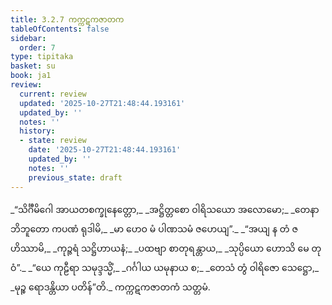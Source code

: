 ```yaml
---
title: 3.2.7 ကက္ကဋကဇာတက
tableOfContents: false
sidebar:
  order: 7
type: tipitaka
basket: su
book: ja1
review:
  current: review
  updated: '2025-10-27T21:48:44.193161'
  updated_by: ''
  notes: ''
  history:
  - state: review
    date: '2025-10-27T21:48:44.193161'
    updated_by: ''
    notes: ''
    previous_state: draft
---
```



<ReviewStatus review={frontmatter.review} showDetails={true} />

<HypothesisAnnotation frontmatter={frontmatter} />

<DynamicBreadcrumb />

<Division number="49" book="ja1" e="ch" v="22" p="78">

<Paragraph number="736" type="verses" book="ja1">
_“သိင်္ဂီမိဂေါ အာယတစက္ခုနေတ္တော,_  
_အဋ္ဌိတ္တစော ဝါရိသယော အလောမော;_  
_တေနာဘိဘူတော ကပဏံ ရုဒါမိ,_  
_မာ ဟေဝ မံ ပါဏသမံ ဇဟေယျ”._  

</Paragraph>

</Division>
<Division number="50" book="ja1" e="ch" v="22" p="78">

<Paragraph number="737" type="verses" book="ja1">
_“အယျ န တံ ဇဟိဿာမိ,_  
_ကုဉ္ဇရံ သဋ္ဌိဟာယနံ;_  
_ပထဗျာ စာတုရန္တာယ,_  
_သုပ္ပိယော ဟောသိ မေ တုဝံ”._  

</Paragraph>

</Division>
<Division number="51" book="ja1" e="ch" v="22" p="78">

<Paragraph number="738" type="verses" book="ja1">
_“ယေ ကုဠီရာ သမုဒ္ဒသ္မိံ,_  
_ဂင်္ဂါယ ယမုနာယ စ;_  
_တေသံ တွံ ဝါရိဇော သေဋ္ဌော,_  
_မုဉ္စ ရောဒန္တိယာ ပတိန်”တိ._  


</Paragraph>
</Division>

<Paragraph number="739" type="center" book="ja1">
ကက္ကဋကဇာတကံ သတ္တမံ.
</Paragraph>